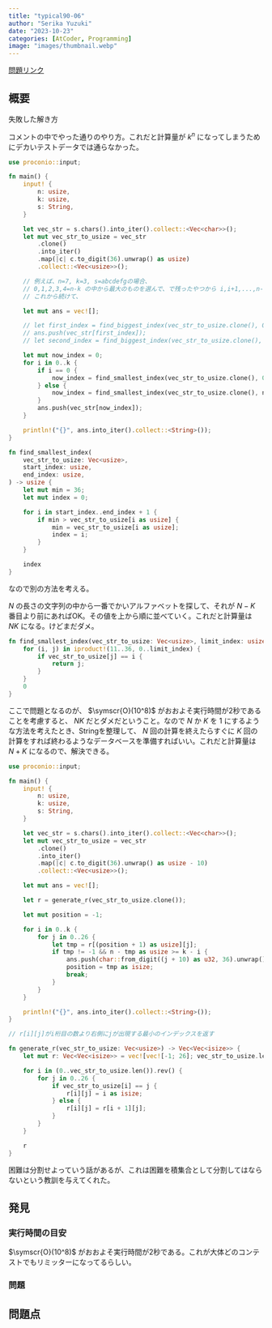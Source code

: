 ```yaml
---
title: "typical90-06"
author: "Serika Yuzuki"
date: "2023-10-23"
categories: [AtCoder, Programming]
image: "images/thumbnail.webp"
---
```


[問題リンク](https://atcoder.jp/contests/typical90/tasks/typical90_f)

## 概要

失敗した解き方

コメントの中でやった通りのやり方。これだと計算量が $k^{n}$ になってしまうためにデカいテストデータでは通らなかった。

```rust
use proconio::input;

fn main() {
    input! {
        n: usize,
        k: usize,
        s: String,
    }

    let vec_str = s.chars().into_iter().collect::<Vec<char>>();
    let mut vec_str_to_usize = vec_str
        .clone()
        .into_iter()
        .map(|c| c.to_digit(36).unwrap() as usize)
        .collect::<Vec<usize>>();

    // 例えば、n=7, k=3, s=abcdefgの場合、
    // 0,1,2,3,4=n-k の中から最大のものを選んで、で残ったやつから i,i+1,...,n-k+1=3 の中から最大のものを選ぶ。
    // これから続けて、

    let mut ans = vec![];

    // let first_index = find_biggest_index(vec_str_to_usize.clone(), 0, n - k);
    // ans.push(vec_str[first_index]);
    // let second_index = find_biggest_index(vec_str_to_usize.clone(), first_index + 1, n - k + 1);

    let mut now_index = 0;
    for i in 0..k {
        if i == 0 {
            now_index = find_smallest_index(vec_str_to_usize.clone(), 0, n - k);
        } else {
            now_index = find_smallest_index(vec_str_to_usize.clone(), now_index + 1, n - k + i);
        }
        ans.push(vec_str[now_index]);
    }

    println!("{}", ans.into_iter().collect::<String>());
}

fn find_smallest_index(
    vec_str_to_usize: Vec<usize>,
    start_index: usize,
    end_index: usize,
) -> usize {
    let mut min = 36;
    let mut index = 0;

    for i in start_index..end_index + 1 {
        if min > vec_str_to_usize[i as usize] {
            min = vec_str_to_usize[i as usize];
            index = i;
        }
    }

    index
}
```

なので別の方法を考える。

$N$ の長さの文字列の中から一番でかいアルファベットを探して、それが $N-K$ 番目より前にあればOK。その値を上から順に並べていく。これだと計算量は $NK$ になる。けどまだダメ。

```rust
fn find_smallest_index(vec_str_to_usize: Vec<usize>, limit_index: usize) -> usize {
    for (i, j) in iproduct!(11..36, 0..limit_index) {
        if vec_str_to_usize[j] == i {
            return j;
        }
    }
    0
}
```

ここで問題となるのが、 $\symscr{O}(10^8)$ がおおよそ実行時間が2秒であることを考慮すると、 $NK$ だとダメだということ。なので $N$ か $K$ を $1$ にするような方法を考えたとき、Stringを整理して、 $N$ 回の計算を終えたらすぐに $K$ 回の計算をすれば終わるようなデータベースを準備すればいい。これだと計算量は $N+K$ になるので、解決できる。

```rust
use proconio::input;

fn main() {
    input! {
        n: usize,
        k: usize,
        s: String,
    }

    let vec_str = s.chars().into_iter().collect::<Vec<char>>();
    let mut vec_str_to_usize = vec_str
        .clone()
        .into_iter()
        .map(|c| c.to_digit(36).unwrap() as usize - 10)
        .collect::<Vec<usize>>();

    let mut ans = vec![];

    let r = generate_r(vec_str_to_usize.clone());

    let mut position = -1;

    for i in 0..k {
        for j in 0..26 {
            let tmp = r[(position + 1) as usize][j];
            if tmp != -1 && n - tmp as usize >= k - i {
                ans.push(char::from_digit((j + 10) as u32, 36).unwrap());
                position = tmp as isize;
                break;
            }
        }
    }

    println!("{}", ans.into_iter().collect::<String>());
}

// r[i][j]がi桁目の数より右側にjが出現する最小のインデックスを返す

fn generate_r(vec_str_to_usize: Vec<usize>) -> Vec<Vec<isize>> {
    let mut r: Vec<Vec<isize>> = vec![vec![-1; 26]; vec_str_to_usize.len() + 1];

    for i in (0..vec_str_to_usize.len()).rev() {
        for j in 0..26 {
            if vec_str_to_usize[i] == j {
                r[i][j] = i as isize;
            } else {
                r[i][j] = r[i + 1][j];
            }
        }
    }

    r
}
```

困難は分割せよっていう話があるが、これは困難を積集合として分割してはならないという教訓を与えてくれた。

## 発見

### 実行時間の目安

$\symscr{O}(10^8)$ がおおよそ実行時間が2秒である。これが大体どのコンテストでもリミッターになってるらしい。

### 問題

## 問題点